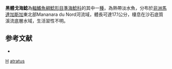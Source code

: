 {{Speciesbox
| taxon = Gogo atratus
| binomial_authority = [[Ng|Ng]], [[Sparks|Sparks]] & [[Loiselle|Loiselle]], 2008
| status = NE
| status_system = IUCN3.1
}}

'''黑體戈海鯰'''為[[輻鰭魚綱|輻鰭魚綱]][[鯰形目|鯰形目]][[準海鯰科|準海鯰科]]的其中一[[種|種]]，為熱帶淡水魚，分布於[[非洲|非洲]][[馬達加斯加|馬達加斯加]]東北部Mananara du Nord河流域，體長可達17.1公分，棲息在沙石底質溪流底層水域，生活習性不明。

==参考文献==
*{{FishBase_species|genus=Gogo|species=atratus|year=2015|month=5}}

{{Taxonbar}}
[[Category:2008年描述的鱼类|H]]
[[Category:戈海鯰屬|atratus]]